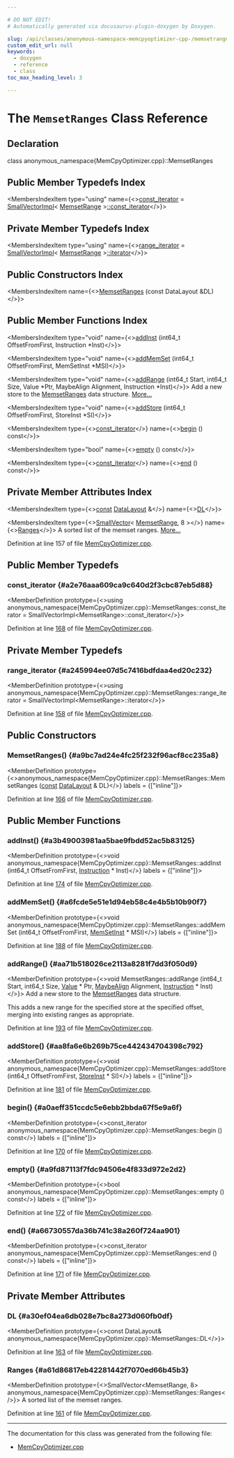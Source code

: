 ```yaml
---

# DO NOT EDIT!
# Automatically generated via docusaurus-plugin-doxygen by Doxygen.

slug: /api/classes/anonymous-namespace-memcpyoptimizer-cpp-/memsetranges
custom_edit_url: null
keywords:
  - doxygen
  - reference
  - class
toc_max_heading_level: 3

---
```





# The `MemsetRanges` Class Reference

<DoxygenPage pluginConfig={pluginConfig}>



## Declaration

<CodeBlock>class anonymous_namespace{MemCpyOptimizer.cpp}::MemsetRanges</CodeBlock>

## Public Member Typedefs Index

<MembersIndex>

<MembersIndexItem
  type="using"
  name={<><a href="#a2e76aaa609ca9c640d2f3cbc87eb5d88">const&#95;iterator</a> = <a href="/docs/api/classes/llvm/smallvectorimpl">SmallVectorImpl</a>&lt; <a href="/docs/api/structs/anonymous-namespace-memcpyoptimizer-cpp-/memsetrange">MemsetRange</a> &gt;<a href="/docs/api/classes/llvm/smallvectorimpl">::const&#95;iterator</a></>}>
</MembersIndexItem>

</MembersIndex>

## Private Member Typedefs Index

<MembersIndex>

<MembersIndexItem
  type="using"
  name={<><a href="#a245994ee07d5c7416bdfdaa4ed20c232">range&#95;iterator</a> = <a href="/docs/api/classes/llvm/smallvectorimpl">SmallVectorImpl</a>&lt; <a href="/docs/api/structs/anonymous-namespace-memcpyoptimizer-cpp-/memsetrange">MemsetRange</a> &gt;<a href="/docs/api/classes/llvm/iplist">::iterator</a></>}>
</MembersIndexItem>

</MembersIndex>

## Public Constructors Index

<MembersIndex>

<MembersIndexItem
  name={<><a href="#a9bc7ad24e4fc25f232f96acf8cc235a8">MemsetRanges</a> (const DataLayout &amp;DL)</>}>
</MembersIndexItem>

</MembersIndex>

## Public Member Functions Index

<MembersIndex>

<MembersIndexItem
  type="void"
  name={<><a href="#a3b49003981aa5bae9fbdd52ac5b83125">addInst</a> (int64&#95;t OffsetFromFirst, Instruction &#42;Inst)</>}>
</MembersIndexItem>

<MembersIndexItem
  type="void"
  name={<><a href="#a6fcde5e51e1d94eb58c4e4b5b10b90f7">addMemSet</a> (int64&#95;t OffsetFromFirst, MemSetInst &#42;MSI)</>}>
</MembersIndexItem>

<MembersIndexItem
  type="void"
  name={<><a href="#aa71b518026ce2113a8281f7dd3f050d9">addRange</a> (int64&#95;t Start, int64&#95;t Size, Value &#42;Ptr, MaybeAlign Alignment, Instruction &#42;Inst)</>}>
Add a new store to the <a href="/docs/api/classes/anonymous-namespace-memcpyoptimizer-cpp-/memsetranges">MemsetRanges</a> data structure. <a href="#aa71b518026ce2113a8281f7dd3f050d9">More...</a>
</MembersIndexItem>

<MembersIndexItem
  type="void"
  name={<><a href="#aa8fa6e6b269b75ce442434704398c792">addStore</a> (int64&#95;t OffsetFromFirst, StoreInst &#42;SI)</>}>
</MembersIndexItem>

<MembersIndexItem
  type={<><a href="#a2e76aaa609ca9c640d2f3cbc87eb5d88">const&#95;iterator</a></>}
  name={<><a href="#a0aeff351ccdc5e6ebb2bbda67f5e9a6f">begin</a> () const</>}>
</MembersIndexItem>

<MembersIndexItem
  type="bool"
  name={<><a href="#a9fd87113f7fdc94506e4f833d972e2d2">empty</a> () const</>}>
</MembersIndexItem>

<MembersIndexItem
  type={<><a href="#a2e76aaa609ca9c640d2f3cbc87eb5d88">const&#95;iterator</a></>}
  name={<><a href="#a66730557da36b741c38a260f724aa901">end</a> () const</>}>
</MembersIndexItem>

</MembersIndex>

## Private Member Attributes Index

<MembersIndex>

<MembersIndexItem
  type={<><a href="/docs/api/files/lib/lib/target/lib/target/aarch64/aarch64promoteconstant-cpp/#a90f8350fecae261c25be85d38b451bff">const</a> <a href="/docs/api/classes/llvm/datalayout">DataLayout</a> &amp;</>}
  name={<><a href="#a30ef04ea6db028e7bc8a273d060fb0df">DL</a></>}>
</MembersIndexItem>

<MembersIndexItem
  type={<><a href="/docs/api/classes/llvm/smallvector">SmallVector</a>&lt; <a href="/docs/api/structs/anonymous-namespace-memcpyoptimizer-cpp-/memsetrange">MemsetRange</a>, 8 &gt;</>}
  name={<><a href="#a61d86817eb42281442f7070ed66b45b3">Ranges</a></>}>
A sorted list of the memset ranges. <a href="#a61d86817eb42281442f7070ed66b45b3">More...</a>
</MembersIndexItem>

</MembersIndex>


Definition at line 157 of file <a href="/docs/api/files/lib/lib/transforms/lib/transforms/scalar/memcpyoptimizer-cpp">MemCpyOptimizer.cpp</a>.

<SectionDefinition>

## Public Member Typedefs

### const&#95;iterator {#a2e76aaa609ca9c640d2f3cbc87eb5d88}

<MemberDefinition
  prototype={<>using anonymous&#95;namespace&#123;MemCpyOptimizer.cpp&#125;::MemsetRanges::const&#95;iterator =  SmallVectorImpl&lt;MemsetRange&gt;::const&#95;iterator</>}>

Definition at line <a href="/docs/api/files/lib/lib/transforms/lib/transforms/scalar/memcpyoptimizer-cpp/#l00168">168</a> of file <a href="/docs/api/files/lib/lib/transforms/lib/transforms/scalar/memcpyoptimizer-cpp">MemCpyOptimizer.cpp</a>.
</MemberDefinition>

</SectionDefinition>

<SectionDefinition>

## Private Member Typedefs

### range&#95;iterator {#a245994ee07d5c7416bdfdaa4ed20c232}

<MemberDefinition
  prototype={<>using anonymous&#95;namespace&#123;MemCpyOptimizer.cpp&#125;::MemsetRanges::range&#95;iterator =  SmallVectorImpl&lt;MemsetRange&gt;::iterator</>}>

Definition at line <a href="/docs/api/files/lib/lib/transforms/lib/transforms/scalar/memcpyoptimizer-cpp/#l00158">158</a> of file <a href="/docs/api/files/lib/lib/transforms/lib/transforms/scalar/memcpyoptimizer-cpp">MemCpyOptimizer.cpp</a>.
</MemberDefinition>

</SectionDefinition>

<SectionDefinition>

## Public Constructors

### MemsetRanges() {#a9bc7ad24e4fc25f232f96acf8cc235a8}

<MemberDefinition
  prototype={<>anonymous&#95;namespace&#123;MemCpyOptimizer.cpp&#125;::MemsetRanges::MemsetRanges (<a href="/docs/api/files/lib/lib/target/lib/target/aarch64/aarch64promoteconstant-cpp/#a90f8350fecae261c25be85d38b451bff">const</a> <a href="/docs/api/classes/llvm/datalayout">DataLayout</a> &amp; DL)</>}
  labels = {["inline"]}>

Definition at line <a href="/docs/api/files/lib/lib/transforms/lib/transforms/scalar/memcpyoptimizer-cpp/#l00166">166</a> of file <a href="/docs/api/files/lib/lib/transforms/lib/transforms/scalar/memcpyoptimizer-cpp">MemCpyOptimizer.cpp</a>.
</MemberDefinition>

</SectionDefinition>

<SectionDefinition>

## Public Member Functions

### addInst() {#a3b49003981aa5bae9fbdd52ac5b83125}

<MemberDefinition
  prototype={<>void anonymous&#95;namespace&#123;MemCpyOptimizer.cpp&#125;::MemsetRanges::addInst (int64&#95;t OffsetFromFirst, <a href="/docs/api/classes/llvm/instruction">Instruction</a> &#42; Inst)</>}
  labels = {["inline"]}>

Definition at line <a href="/docs/api/files/lib/lib/transforms/lib/transforms/scalar/memcpyoptimizer-cpp/#l00174">174</a> of file <a href="/docs/api/files/lib/lib/transforms/lib/transforms/scalar/memcpyoptimizer-cpp">MemCpyOptimizer.cpp</a>.
</MemberDefinition>

### addMemSet() {#a6fcde5e51e1d94eb58c4e4b5b10b90f7}

<MemberDefinition
  prototype={<>void anonymous&#95;namespace&#123;MemCpyOptimizer.cpp&#125;::MemsetRanges::addMemSet (int64&#95;t OffsetFromFirst, <a href="/docs/api/classes/llvm/memsetinst">MemSetInst</a> &#42; MSI)</>}
  labels = {["inline"]}>

Definition at line <a href="/docs/api/files/lib/lib/transforms/lib/transforms/scalar/memcpyoptimizer-cpp/#l00188">188</a> of file <a href="/docs/api/files/lib/lib/transforms/lib/transforms/scalar/memcpyoptimizer-cpp">MemCpyOptimizer.cpp</a>.
</MemberDefinition>

### addRange() {#aa71b518026ce2113a8281f7dd3f050d9}

<MemberDefinition
  prototype={<>void MemsetRanges::addRange (int64&#95;t Start, int64&#95;t Size, <a href="/docs/api/classes/llvm/value">Value</a> &#42; Ptr, <a href="/docs/api/structs/llvm/maybealign">MaybeAlign</a> Alignment, <a href="/docs/api/classes/llvm/instruction">Instruction</a> &#42; Inst)</>}>
Add a new store to the <a href="/docs/api/classes/anonymous-namespace-memcpyoptimizer-cpp-/memsetranges">MemsetRanges</a> data structure.

This adds a new range for the specified store at the specified offset, merging into existing ranges as appropriate.

Definition at line <a href="/docs/api/files/lib/lib/transforms/lib/transforms/scalar/memcpyoptimizer-cpp/#l00193">193</a> of file <a href="/docs/api/files/lib/lib/transforms/lib/transforms/scalar/memcpyoptimizer-cpp">MemCpyOptimizer.cpp</a>.
</MemberDefinition>

### addStore() {#aa8fa6e6b269b75ce442434704398c792}

<MemberDefinition
  prototype={<>void anonymous&#95;namespace&#123;MemCpyOptimizer.cpp&#125;::MemsetRanges::addStore (int64&#95;t OffsetFromFirst, <a href="/docs/api/classes/llvm/storeinst">StoreInst</a> &#42; SI)</>}
  labels = {["inline"]}>

Definition at line <a href="/docs/api/files/lib/lib/transforms/lib/transforms/scalar/memcpyoptimizer-cpp/#l00181">181</a> of file <a href="/docs/api/files/lib/lib/transforms/lib/transforms/scalar/memcpyoptimizer-cpp">MemCpyOptimizer.cpp</a>.
</MemberDefinition>

### begin() {#a0aeff351ccdc5e6ebb2bbda67f5e9a6f}

<MemberDefinition
  prototype={<>const&#95;iterator anonymous&#95;namespace&#123;MemCpyOptimizer.cpp&#125;::MemsetRanges::begin () const</>}
  labels = {["inline"]}>

Definition at line <a href="/docs/api/files/lib/lib/transforms/lib/transforms/scalar/memcpyoptimizer-cpp/#l00170">170</a> of file <a href="/docs/api/files/lib/lib/transforms/lib/transforms/scalar/memcpyoptimizer-cpp">MemCpyOptimizer.cpp</a>.
</MemberDefinition>

### empty() {#a9fd87113f7fdc94506e4f833d972e2d2}

<MemberDefinition
  prototype={<>bool anonymous&#95;namespace&#123;MemCpyOptimizer.cpp&#125;::MemsetRanges::empty () const</>}
  labels = {["inline"]}>

Definition at line <a href="/docs/api/files/lib/lib/transforms/lib/transforms/scalar/memcpyoptimizer-cpp/#l00172">172</a> of file <a href="/docs/api/files/lib/lib/transforms/lib/transforms/scalar/memcpyoptimizer-cpp">MemCpyOptimizer.cpp</a>.
</MemberDefinition>

### end() {#a66730557da36b741c38a260f724aa901}

<MemberDefinition
  prototype={<>const&#95;iterator anonymous&#95;namespace&#123;MemCpyOptimizer.cpp&#125;::MemsetRanges::end () const</>}
  labels = {["inline"]}>

Definition at line <a href="/docs/api/files/lib/lib/transforms/lib/transforms/scalar/memcpyoptimizer-cpp/#l00171">171</a> of file <a href="/docs/api/files/lib/lib/transforms/lib/transforms/scalar/memcpyoptimizer-cpp">MemCpyOptimizer.cpp</a>.
</MemberDefinition>

</SectionDefinition>

<SectionDefinition>

## Private Member Attributes

### DL {#a30ef04ea6db028e7bc8a273d060fb0df}

<MemberDefinition
  prototype={<>const DataLayout&amp; anonymous&#95;namespace&#123;MemCpyOptimizer.cpp&#125;::MemsetRanges::DL</>}>

Definition at line <a href="/docs/api/files/lib/lib/transforms/lib/transforms/scalar/memcpyoptimizer-cpp/#l00163">163</a> of file <a href="/docs/api/files/lib/lib/transforms/lib/transforms/scalar/memcpyoptimizer-cpp">MemCpyOptimizer.cpp</a>.
</MemberDefinition>

### Ranges {#a61d86817eb42281442f7070ed66b45b3}

<MemberDefinition
  prototype={<>SmallVector&lt;MemsetRange, 8&gt; anonymous&#95;namespace&#123;MemCpyOptimizer.cpp&#125;::MemsetRanges::Ranges</>}>
A sorted list of the memset ranges.

Definition at line <a href="/docs/api/files/lib/lib/transforms/lib/transforms/scalar/memcpyoptimizer-cpp/#l00161">161</a> of file <a href="/docs/api/files/lib/lib/transforms/lib/transforms/scalar/memcpyoptimizer-cpp">MemCpyOptimizer.cpp</a>.
</MemberDefinition>

</SectionDefinition>

<hr/>

The documentation for this class was generated from the following file:

<ul>
<li><a href="/docs/api/files/lib/lib/transforms/lib/transforms/scalar/memcpyoptimizer-cpp">MemCpyOptimizer.cpp</a></li>
</ul>

</DoxygenPage>

